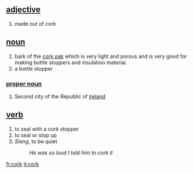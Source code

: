 == [[adjective]] ==
# made out of cork

== [[noun]] ==
# bark of the [[cork oak]] which is very light  and porous and is very good for making bottle stoppers and insulation material.
# a bottle stopper

===[[proper noun]]===
#Second city of the Republic of [[Ireland]]

== [[verb]] ==
# to seal with a cork stopper
# to seal or stop up
# ''Slang'', to be quiet
#:''He was so loud I  told him to cork it''

[[fr:cork]]
[[it:cork]]
